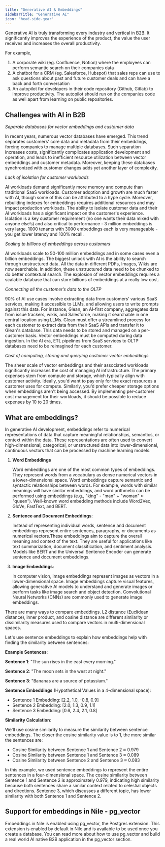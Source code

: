 ```yaml
---
title: "Generative AI & Embeddings"
sidebarTitle: "Generative AI"
icon: "head-side-gear"
---
```


Generative AI is truly transforming every industry and vertical in B2B. It significantly improves the experience of the product, the value the user receives and increases the overall productivity.

For example,

1. A corporate wiki (eg. Confluence, Notion) where the employees can perform semantic search on their companies data
2. A chatbot for a CRM (eg. Salesforce, Hubspot) that sales reps can use to ask questions about past and future customer deals and can have a back and forth conversation
3. An autopilot for developers in their code repository (Github, Gitlab) to improve productivity. The autopilot should run on the companies code as well apart from learning on public repositories.

## Challenges with AI in B2B

_Separate databases for vector embeddings and customer data_

In recent years, numerous vector databases have emerged. This trend separates customers' core data and metadata from their embeddings, forcing companies to manage multiple databases. Such separation increases costs, significantly complicates application development and operation, and leads to inefficient resource utilization between vector embeddings and customer metadata. Moreover, keeping these databases synchronized with customer changes adds yet another layer of complexity.

_Lack of isolation for customer workloads_

AI workloads demand significantly more memory and compute than traditional SaaS workloads. Customer adoption and growth are much faster with AI, though some of this can be attributed to a hype cycle. Moreover, rebuilding indexes for embeddings requires additional resources and may impact production workloads. The ability to isolate customer data and their AI workloads has a significant impact on the customer's experience. Isolation is a key customer requirement (no one wants their data mixed with anyone else’s) and also critical to performance - 3 million embeddings is very large. 1000 tenants with 3000 embeddings each is very manageable - you get lower latency and 100% recall.

_Scaling to billions of embeddings across customers_

AI workloads scale to 50-100 million embeddings and in some cases even a billion embeddings. The biggest unlock with AI is the ability to search through unstructured data. All the data in different PDFs, Images, Wikis are now searchable. In addition, these unstructured data need to be chunked to do better contextual search. The explosion of vector embeddings requires a scalable database that can store billions of embeddings at a really low cost.

_Connecting all the customer’s data to the OLTP_

90% of AI use cases involve extracting data from customers' various SaaS services, making it accessible to LLMs, and allowing users to write prompts against this data. For instance, Glean, an AI-first company, aggregates data from issue trackers, wikis, and Salesforce, making it searchable in one central location using LLMs. Glean must offer a streamlined process for each customer to extract data from their SaaS APIs and transfer it to Glean's database. This data needs to be stored and managed on a per-customer basis. Vector embeddings must be computed during data ingestion. In the AI era, ETL pipelines from SaaS services to OLTP databases need to be reimagined for each customer.

_Cost of computing, storing and querying customer vector embeddings_

The sheer scale of vector embeddings and their associated workloads significantly increases the cost of managing AI infrastructure. The primary expenses stem from compute and storage, which typically align with customer activity. Ideally, you'd want to pay only for the exact resources a customer uses for compute. Similarly, you'd prefer cheaper storage options when embeddings aren't being accessed. By implementing per-customer cost management for their workloads, it should be possible to reduce expenses by 10 to 20 times.

## What are embeddings?

In generative AI development, embeddings refer to numerical representations of data that capture meaningful relationships, semantics, or context within the data. These representations are often used to convert high-dimensional, categorical, or unstructured data into lower-dimensional, continuous vectors that can be processed by machine learning models.

1. **Word Embeddings**

   Word embeddings are one of the most common types of embeddings. They represent words from a vocabulary as dense numerical vectors in a lower-dimensional space. Word embeddings capture semantic and syntactic relationships between words. For example, words with similar meanings will have similar embeddings, and word arithmetic can be performed using embeddings (e.g., "king" - "man" + "woman" ≈ "queen"). Well-known word embedding methods include Word2Vec, GloVe, FastText, and BERT.

2. **Sentence and Document Embeddings**:

   Instead of representing individual words, sentence and document embeddings represent entire sentences, paragraphs, or documents as numerical vectors.These embeddings aim to capture the overall meaning and context of the text. They are useful for applications like text summarization, document classification, and sentiment analysis. Models like BERT and the Universal Sentence Encoder can generate sentence and document embeddings.

3. **Image Embeddings**:

   In computer vision, image embeddings represent images as vectors in a lower-dimensional space. Image embeddings capture visual features, allowing generative AI models to understand and generate images or perform tasks like image search and object detection. Convolutional Neural Networks (CNNs) are commonly used to generate image embeddings.

There are many ways to compare embeddings. L2 distance (Euclidean distance), inner product, and cosine distance are different similarity or dissimilarity measures used to compare vectors in multi-dimensional spaces.

Let's use sentence embeddings to explain how embeddings help with finding the similarity between sentences:

**Example Sentences**:

**Sentence 1**: "The sun rises in the east every morning."

**Sentence 2**: "The moon sets in the west at night."

**Sentence 3**: "Bananas are a source of potassium."

**Sentence Embeddings** (Hypothetical Values in a 4-dimensional space):

- Sentence 1 Embedding: [2.2, 1.0, -0.8, 0.9]
- Sentence 2 Embedding: [2.0, 1.3, 0.9, 1.1]
- Sentence 3 Embedding: [0.6, 2.4, 2.1, 0.8]

**Similarity Calculation**:

We'll use cosine similarity to measure the similarity between sentence embeddings. The closer the cosine similarity value is to 1, the more similar the sentences are:

- Cosine Similarity between Sentence 1 and Sentence 2 ≈ 0.979
- Cosine Similarity between Sentence 1 and Sentence 3 ≈ 0.089
- Cosine Similarity between Sentence 2 and Sentence 3 ≈ 0.083

In this example, we used sentence embeddings to represent the entire sentences in a four-dimensional space. The cosine similarity between Sentence 1 and Sentence 2 is approximately 0.979, indicating high similarity because both sentences share a similar context related to celestial objects and directions. Sentence 3, which discusses a different topic, has lower similarity with both Sentence 1 and Sentence 2.

## Support for embeddings in Nile - pg_vector

Embeddings in Nile is enabled using pg_vector, the Postgres extension. This extension is enabled by default in Nile and is available to be used once you create a database. You can read more about how to use pg_vector and build a real world AI native B2B application in the pg_vector section.
